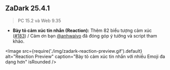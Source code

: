 
## ZaDark 25.4.1

> PC 15.2 và Web 9.35

- **Bày tỏ cảm xúc tin nhắn (Reaction):** Thêm 82 biểu tượng cảm xúc ([#183](https://github.com/quaric/zadark/issues/183)) / Cảm ơn bạn [@anhwaivo](https://github.com/quaric/zadark/issues/183) đã đóng góp ý tưởng và script tham khảo.

<Image
  src={require('./img/zadark-reaction-preview.gif').default}
  alt="Reaction Preview"
  caption="Bày tỏ cảm xúc tin nhắn với nhiều Emoji đa dạng hơn"
  isRounded
/>
